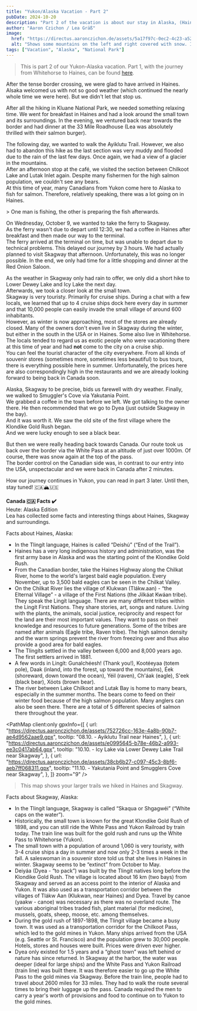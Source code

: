 ```yaml
---
title: "Yukon/Alaska Vacation - Part 2"
pubDate: 2024-10-20
description: "Part 2 of the vacation is about our stay in Alaska, (Haines and Skagway)."
author: "Aaron Czichon / Lea Gräß"
image:
  href: "https://directus.aaronczichon.de/assets/5a17f97c-0ec2-4c23-a52f-6e2a83a8fb32.jpeg?quality=70&width=1600"
  alt: "Shows some mountains on the left and right covered with snow. In the middle is a small river. It's cloudy."
tags: ["Vacation", "Alaska", "National Park"]
---
```



> This is part 2 of our Yukon-Alaska vacation. Part 1, with the journey from Whitehorse to Haines, can be found [here](https://canada.aaronczichon.de/en/blog/en/43-yukon-alaska-part1).

After the tense border crossing, we were glad to have arrived in Haines.  
Alsaka welcomed us with not so good weather (which continued the nearly whole time we were here). But we didn't let that stop us.

After all the hiking in Kluane National Park, we needed something relaxing time. We went for breakfast in Haines and had a look around the small town and its surroundings. In the evening, we ventured back near towards the border and had dinner at the 33 Mile Roadhouse (Lea was absolutely thrilled with their salmon burger).

<DirectusImage assetId="505eeda1-28ca-49ff-88ca-70ae9fcfb8ef.jpeg" />

The following day, we wanted to walk the Ayiklutu Trail. However, we also had to abandon this hike as the last section was very muddy and flooded due to the rain of the last few days. Once again, we had a view of a glacier in the mountains.  
After an afternoon stop at the café, we visited the section between Chilkoot Lake and Lutak Inlet again. Despite many fishermen for the high salmon population, we couldn't see any bears.  
At this time of year, many Canadians from Yukon come here to Alaska to fish for salmon. Therefore, relatively speaking, there was a lot going on in Haines.

<DirectusImage assetId="d5bfab4a-e467-4eaa-b0ba-1acbb8ced08e.jpeg" />
> One man is fishing, the other is preparing the fish afterwards.

On Wednesday, October 9, we wanted to take the ferry to Skagway.  
As the ferry wasn't due to depart until 12:30, we had a coffee in Haines after breakfast and then made our way to the terminal.  
The ferry arrived at the terminal on time, but was unable to depart due to technical problems. This delayed our journey by 3 hours. We had actually planned to visit Skagway that afternoon. Unfortunately, this was no longer possible. In the end, we only had time for a little shopping and dinner at the Red Onion Saloon.

<DirectusImage assetId="d85733b2-63d2-4d43-bfd0-bd93488cf17d.jpeg" />

As the weather in Skagway only had rain to offer, we only did a short hike to Lower Dewey Lake and Icy Lake the next day.  
Afterwards, we took a closer look at the small town.  
Skagway is very touristy. Primarily for cruise ships. During a chat with a few locals, we learned that up to 4 cruise ships dock here every day in summer and that 10,000 people can easily invade the small village of around 600 inhabitants.  
However, as winter is now approaching, most of the stores are already closed. Many of the owners don't even live in Skagway during the winter, but either in the south in the USA or in Haines. Some also live in Whitehorse.  
The locals tended to regard us as exotic people who were vacationing there at this time of year and had **not** come to the city on a cruise ship.  
You can feel the tourist character of the city everywhere. From all kinds of souvenir stores (sometimes more, sometimes less beautiful) to bus tours, there is everything possible here in summer. Unfortunately, the prices here are also correspondingly high in the restaurants and we are already looking forward to being back in Canada soon.

Alaska, Skagway to be precise, bids us farewell with dry weather. Finally, we walked to Smuggler's Cove via Yakutania Point.  
We grabbed a coffee in the town before we left. We got talking to the owner there. He then recommended that we go to Dyea (just outside Skagway in the bay).  
And it was worth it. We saw the old site of the first village where the Klondike Gold Rush began.  
And we were lucky enough to see a black bear.

<DirectusGallery folderName="44 Yukon Alaska Part 2" />

But then we were really heading back towards Canada. Our route took us back over the border via the White Pass at an altitude of just over 1000m. Of course, there was snow again at the top of the pass.  
The border control on the Canadian side was, in contrast to our entry into the USA, unspectacular and we were back in Canada after 2 minutes.

How our journey continues in Yukon, you can read in part 3 later. Until then, stay tuned! 🇨🇦🏔️🇺🇸

**Canada 🇨🇦 Facts ✔️**  
Heute: Alaska Edition  
Lea has collected some facts and interesting things about Haines, Skagway and surroundings.

Facts about Haines, Alaska:    
- In the Tlingít language, Haines is called “Deishú” (“End of the Trail”). 
- Haines has a very long indigenous history and administration, was the first army base in Alaska and was the starting point of the Klondike Gold Rush.    
- From the Canadian border, take the Haines Highway along the Chilkat River, home to the world's largest bald eagle population. Every November, up to 3,500 bald eagles can be seen in the Chilkat Valley.   
- On the Chilkat River lies the village of Klukwan (Tlákw.aan) - “the Elternal Village” - a village of the First Nations (the Jilkáat Kwáan tribe). They speak the Lingít language. There are many different tribes within the Lingít First Nations. They share stories, art, songs and nature. Living with the plants, the animals, social justice, reciprocity and respect for the land are their most important values. They want to pass on their knowledge and resources to future generations. Some of the tribes are named after animals (Eagle tribe, Raven tribe). The high salmon density and the warm springs prevent the river from freezing over and thus also provide a good area for bald eagles.   
- The Tlingíts settled in the valley between 6,000 and 8,000 years ago. The first settlers arrived in 1881.   
- A few words in Lingít: Gunalchéesh! (Thank you!), Kootéeyaa (totem pole), Daak (inland, into the forest, up toward the mountains), Éek (shoreward, down toward the ocean), Yéil (raven), Ch'áak (eagle), S'eek (black bear), Xóots (brown bear).   
- The river between Lake Chilkoot and Lutak Bay is home to many bears, especially in the summer months. The bears come to feed on their winter food because of the high salmon population. Many anglers can also be seen there. There are a total of 5 different species of salmon there throughout the year.    



<PathMap
  client:only
  gpxInfo={[
    {
      url: "https://directus.aaronczichon.de/assets/752726cc-163e-4a8b-90b7-ae4d9562aae9.gpx",
      tooltip:
        "08.10. - Ayiklutu Trail near Haines",
    },
    {
      url: "https://directus.aaronczichon.de/assets/e0995645-b78e-46b2-a993-ee3c0417ab64.gpx",
      tooltip:
        "10.10. - Icy Lake via Lower Dewey Lake Trail near Skagway",
    },
    {
      url: "https://directus.aaronczichon.de/assets/38cb6b27-c097-45c3-8bf6-aeb7ff068311.gpx",
      tooltip:
        "11.10. - Yakutania Point and Smugglers Cove near Skagway",
    },
  ]}
  zoom="9"
/>
> This map shows your larger trails we hiked in Haines and Skagway.

Facts about Skagway, Alaska:    
- In the Tlingít language, Skagway is called “Skaqua or Shgagwéi” (“White caps on the water”).   
- Historically, the small town is known for the great Klondike Gold Rush of 1898, and you can still ride the White Pass and Yukon Railroad by train today. The train line was built for the gold rush and runs up the White Pass to Whitehorse (Yukon).   
- The small town with a population of around 1,060 is very touristy, with 3-4 cruise ships a day in summer and now only 2-3 times a week in the fall. A saleswoman in a souvenir store told us that she lives in Haines in winter. Skagway seems to be “extinct” from October to May.   
- Deiyáa (Dyea - “to pack”) was built by the Tlingit natives long before the Klondike Gold Rush. The village is located about 16 km (two bays) from Skagway and served as an access point to the interior of Alaska and Yukon. It was also used as a transportation corridor between the villages of Tlákw Aan (Klukwan, near Haines) and Dyea. Travel by canoe (yaakw - canoe) was necessary as there was no overland route. The various aboriginal tribes traded fish, plant material (for medicine), mussels, goats, sheep, moose, etc. among themselves.    
- During the gold rush of 1897-1898, the Tlingit village became a busy town. It was used as a transportation corridor for the Chilkoot Pass, which led to the gold mines in Yukon. Many ships arrived from the USA (e.g. Seattle or St. Francisco) and the population grew to 30,000 people. Hotels, stores and houses were built. Prices were driven ever higher.    
- Dyea only existed for 1.5 years and a “ghost town” was left behind or nature has since returned. In Skagway at the harbor, the water was deeper (ideal for large ships) and the White Pass and Yukon Railroad (train line) was built there. It was therefore easier to go up the White Pass to the gold mines via Skagway. Before the train line, people had to travel about 2600 miles for 33 miles. They had to walk the route several times to bring their luggage up the pass. Canada required the men to carry a year's worth of provisions and food to continue on to Yukon to the gold mines.   
